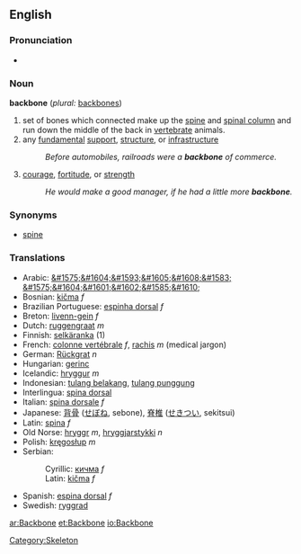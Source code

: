 ==English==
===Pronunciation===
*{{audio|en-us-admit.ogg|Audio (US)}}

===Noun===
'''backbone'''  (''plural:'' [[backbones]])
# set of bones which connected make up the [[spine]] and [[spinal column]] and run down the middle of the back in [[vertebrate]] animals.
# any [[fundamental]] [[support]], [[structure]], or [[infrastructure]]
#:''Before automobiles, railroads were a '''backbone''' of commerce.''
# [[courage]], [[fortitude]], or [[strength]]
#:''He would make a good manager, if he had a little more '''backbone'''.''

===Synonyms===
*[[spine]]

===Translations===
*Arabic: [[&#1575;&#1604;&#1593;&#1605;&#1608;&#1583; &#1575;&#1604;&#1601;&#1602;&#1585;&#1610;]]
*Bosnian: [[kičma]] ''f''
*Brazilian Portuguese: [[espinha dorsal]] ''f''
*Breton: [[livenn-gein]] ''f''
*Dutch: [[ruggengraat]] ''m''
*Finnish: [[selkäranka]] (1)
*French: [[colonne vertébrale]] ''f'', [[rachis]] ''m'' (medical jargon)
*German: [[Rückgrat]] ''n''
*Hungarian: [[gerinc]]
*Icelandic: [[hryggur]] ''m''
*Indonesian: [[tulang belakang]], [[tulang punggung]]
*Interlingua: [[spina dorsal]]
*Italian: [[spina dorsale]] ''f''
*Japanese: [[背骨]] ([[せぼね]], sebone), [[脊椎]] ([[せきつい]], sekitsui)
*Latin: [[spina]] ''f''
*Old Norse: [[hryggr]] ''m'', [[hryggjarstykki]] ''n''
*Polish: [[kręgosłup]] ''m''
*Serbian:
*:Cyrillic: [[кичма]] ''f''
*:Latin: [[kičma]] ''f''
*Spanish: [[espina dorsal]] ''f''
*Swedish: [[ryggrad]]

[[Category:Skeleton]]

[[ar:Backbone]]
[[et:Backbone]]
[[io:Backbone]]